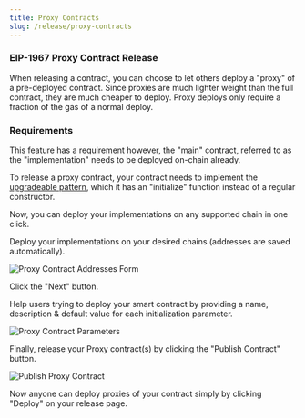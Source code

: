 ```yaml
---
title: Proxy Contracts
slug: /release/proxy-contracts
---
```



<h3>EIP-1967 Proxy Contract Release</h3>

When releasing a contract, you can choose to let others deploy a "proxy" of a pre-deployed contract. Since proxies are much lighter weight than the full contract, they are much cheaper to deploy. Proxy deploys only require a fraction of the gas of a normal deploy.

### Requirements

This feature has a requirement however, the "main" contract, referred to as the "implementation" needs to be deployed on-chain already.

To release a proxy contract, your contract needs to implement the [upgradeable pattern](https://docs.openzeppelin.com/upgrades-plugins/1.x/writing-upgradeable), which it has an "initialize" function instead of a regular constructor.

Now, you can deploy your implementations on any supported chain in one click.

Deploy your implementations on your desired chains (addresses are saved automatically).

![Proxy Contract Addresses Form](/assets/publish/proxy-address.png)

Click the "Next" button.

Help users trying to deploy your smart contract by providing a name, description & default value for each initialization parameter.

![Proxy Contract Parameters](/assets/publish/contract-parameters.png)

Finally, release your Proxy contract(s) by clicking the "Publish Contract" button.

![Publish Proxy Contract](/assets/publish/proxy-publish.png)

Now anyone can deploy proxies of your contract simply by clicking "Deploy" on your release page.
